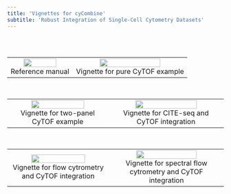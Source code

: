 ```yaml
---
title: 'Vignettes for cyCombine'
subtitle: 'Robust Integration of Single-Cell Cytometry Datasets'
---
```


<br>
<br>
<table style="width:100%">
<tr>

<td><center>[![](images/cyCombine/cyCombine.png){ width=75% }](https://htmlpreview.github.io/?https://github.com/shdam/cyCombine/blob/master/vignettes/cyCombine.html)<br>Reference manual</center></td>
    
<td><center>[![](images/cyCombine/CyTOF.png){ width=75% }](https://htmlpreview.github.io/?https://github.com/shdam/cyCombine/blob/master/vignettes/CyTOF_1panel.html)<br>Vignette for pure CyTOF example</center></td>

</tr>
</table>
<br>

<table style="width:100%">
<tr>

<td><center>[![](images/cyCombine/CyTOF2.png){ width=75% }](https://htmlpreview.github.io/?https://github.com/shdam/cyCombine/blob/master/vignettes/CyTOF_2panels.html)<br>Vignette for two-panel CyTOF example</center></td>
    
<td><center>[![](images/cyCombine/CITEseq.png){ width=75% }](https://htmlpreview.github.io/?https://github.com/shdam/cyCombine/blob/master/vignettes/CITEseq_CyTOF.html)<br>Vignette for CITE-seq and CyTOF integration</center></td>

</tr>
</table>
<br>


<table style="width:100%">
<tr>

<td><center>[![](images/cyCombine/Flow1.png){ width=75% }](https://htmlpreview.github.io/?https://github.com/shdam/cyCombine/blob/master/vignettes/Flow_CyTOF.html)<br>Vignette for flow cytrometry and CyTOF integration</center></td>
    
<td><center>[![](images/cyCombine/Flow2.png){ width=75% }](https://htmlpreview.github.io/?https://github.com/shdam/cyCombine/blob/master/vignettes/Spectralflow_CyTOF.html)<br>Vignette for spectral flow cytrometry and CyTOF integration</center></td>

</tr>
</table>
